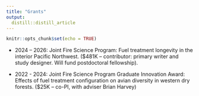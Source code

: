 ```yaml
---
title: "Grants"
output: 
  distill::distill_article
---
```


```r
knitr::opts_chunk$set(echo = TRUE)
```

* 2024 – 2026: Joint Fire Science Program: Fuel treatment longevity in the interior Pacific Northwest. 	($481K – contributor: primary writer and study designer.  Will fund postdoctoral fellowship).

* 2022 - 2024: Joint Fire Science Program Graduate Innovation Award: Effects of fuel treatment 	configuration on avian diversity in western dry forests. ($25K – co-PI, with adviser Brian Harvey)
